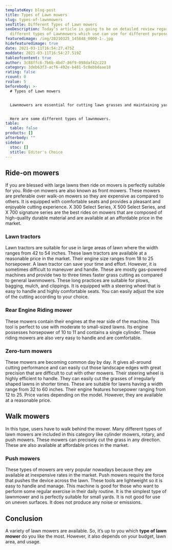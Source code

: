 ```yaml
---
templateKey: blog-post
title: Types of Lawn mowers
slug: types-of-lawnmowers
seoTitle: Different Types of Lawn mowers
seoDescription: Today’s article is going to be on detailed review regarding
  different types of Lawnmowers which use can use for different purposes...
featuredimage: /img/20210325_145848_0000-1-.jpg
hidefeaturedimage: true
date: 2021-03-11T16:54:27.475Z
moddate: 2021-03-11T16:54:27.519Z
tableofcontent: true
author: 3c88ffc6-7b6b-4bd7-86f9-098daf42c223
category: 3deb63f3-acf6-492e-b481-5c8ebbdaae18
rating: false
rcount: 0
rvalue: 5
beforebody: >-
  # Types of Lawn mowers


  Lawnmowers are essential for cutting lawn grasses and maintaining yards. If you want to enjoy your sunny day on your neat and clean lawn then this tool can help you a lot in this way. These lawnmowers are equipped with sharp blades that can easily cut the grass evenly. Lawnmowers have undergone several modifications in their size and design since their application. Nowadays several **types of lawn mowers** are available in the market. So it becomes difficult for anyone to choose the right lawn mower for the lawn. If you are encountering the same issue then don’t be anxious. You are at the right place. This article will help you to choose the **best type of Lawn Mowers** that will give an aesthetic look to your lawn.


  Here are some different types of lawnmowers.
table:
  table: false
products: []
afterbody: ""
sidebar:
  stoc: []
  stitle: Editor's Choice
---
```

## Ride-on mowers

If you are blessed with large lawns then ride on movers is perfectly suitable for you. Ride-on mowers are also known as front mowers. These mowers are preferable over walk-on mowers so they are expensive as compared to others. It is equipped with comfortable seats and provides a pleasant and enjoyable cutting experience. X 300 Select Series, X 500 Select Series, and X 700 signature series are the best rides on mowers that are composed of high-quality durable material and are available at an affordable price in the market.

### Lawn tractors

Lawn tractors are suitable for use in large areas of lawn where the width ranges from 42 to 54 inches. These lawn tractors are available at a reasonable price in the market. Their engine size ranges from 18 to 25 horsepower. A lawn tractor can save your time and effort. However, it is sometimes difficult to maneuver and handle. These are mostly gas-powered machines and provide two to three times faster grass cutting as compared to general lawnmowers. These long practices are suitable for plows, bagging, mulch, and clippings. It is equipped with a steering wheel that is easy to handle and highly comfortable seats. You can easily adjust the size of the cutting according to your choice.

### Rear Engine Riding mower

These mowers contain their engines at the rear side of the machine. This tool is perfect to use with moderate to small-sized lawns. Its engine possesses horsepower of 10 to 11 and contains a single cylinder. These riding mowers are also very easy to handle and are comfortable.

### Zero-turn mowers

These mowers are becoming common day by day. It gives all-around cutting performance and can easily cut those landscape edges with great precision that are difficult to cut with other mowers. Their steering wheel is highly efficient to handle. They can easily cut the grasses of irregularly shaped lawns in shorter times. These are suitable for lawns having a width range from 32 to 60 inches. Their engine features horsepower ranging from 12 to 25. Price varies depending on the model. However, they are available at a reasonable price.

## Walk mowers

In this type, users have to walk behind the mower. Many different types of lawn mowers are included in this category like cylinder mowers, rotary, and push mowers. These mowers can precisely cut the grass in any direction. These are also available at affordable prices in the market.

### Push mowers

These types of mowers are very popular nowadays because they are available at inexpensive rates in the market. Push mowers require the force that pushes the device across the lawn. These tools are lightweight so it is easy to handle and manage. This machine is good for those who want to perform some regular exercise in their daily routine. It is the simplest type of lawnmower and is perfectly suitable for small yards. It is not good for use on uneven surfaces. It does not produce any noise or emissions.

## Conclusion

A variety of lawn mowers are available. So, it’s up to you which **type of lawn mower** do you like the most. However, it also depends on your budget, lawn area, and usage.